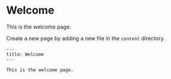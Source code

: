 # Welcome

This is the welcome page.

Create a new page by adding a new file in the `content` directory.

```mdx
---
title: Welcome
---

This is the welcome page.
```
